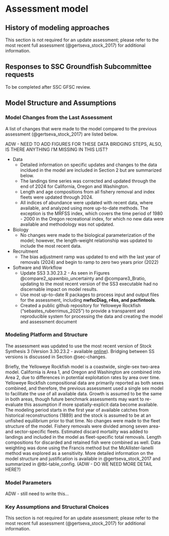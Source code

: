 # Assessment model

## History of modeling approaches

This section is not required for an update assessment; please refer to the most recent full assessment (@gertseva_stock_2017) for additional information.

## Responses to SSC Groundfish Subcommittee requests

To be completed after SSC GFSC review.

## Model Structure and Assumptions


### Model Changes from the Last Assessment{#sec-changes}

A list of changes that were made to the model compared to the previous assessment (@gertseva_stock_2017) are listed below. 

ADW - NEED TO ADD FIGURES FOR THESE DATA BRIDGING STEPS, ALSO, IS THERE ANYTHING I'M MISSING IN THIS LIST?

- Data 
    - Detailed information on specific updates and changes to the data incldued in the model are included in Section 2 but are summarized below. 
    - The landings time series was corrected and updated through the end of 2024 for California, Oregon and Washington. 
    - Length and age compositions from all fishery removal and index fleets were updated through 2024.
    - All indices of abundance were updated with recent data, where available, and analyzed using more up-to-date methods. The exception is the MRFSS index, which covers the time period of 1980 - 2000 in the Oregon recreational index, for which no new data were available and methodology was not updated. 
- Biology
    - No changes were made to the biological parameterization of the model; however, the length-weight relationship was updated to include the most recent data.
- Recruitment
    - The bias adjustment ramp was updated to end with the last year of removals (2024) and begin to ramp to zero two years prior (2022)
- Software and Workflow
    - Update SS3 3.30.23.2 - As seen in Figures @compare2_spawnbio_uncertainty and @compare3_Bratio, updating to the most recent version of the SS3 executable had no discernable impact on model results. 
    - Use most up-to-date R packages to process input and output files for the assessment, including **nwfscDiag, r4ss, and pacfintools**. 
    - Created a public github repository for Yelloweye Rockfish ("sebastes_ruberrimus_2025") to provide a transparent and reproducible system for processing the data and creating the model and assessment document

<!-- Description of new modeling approaches and changes made from the last assessment, with rationale. This should include bridging analyses that highlight the data and model changes that were most influential with respect to changes between the assessment being reviewed and the most recent adopted assessment. 

KLO: The TOR says this is not required for updates. I am doubtful the SSC will be ok with that. ADW - agreed. We will need to discuss bridging.  -->


### Modeling Platform and Structure

The assessment was updated to use the most recent version of Stock Synthesis 3 (Version 3.30.23.2 - available [online](https://github.com/nmfs-ost/ss3-source-code/releases/tag/v3.30.23.2)). Bridging between SS versions is discussed in Section @sec-changes. 

Briefly, the Yelloweye Rockfish model is a coastwide, single-sex two-area model. California is Area 1, and Oregon and Washington are combined into Area 2, due to differences in potential exploitation rates by area over time. Yelloweye Rockfish compositional data are primarily reported as both sexes combined, and therefore, the previous assessment used a single sex model to facilitate the use of all available data. Growth is assumed to be the same in both areas, though future benchmark assessments may want to re-evaluate this assumption if more spatially-explicit data become available. The modeling period starts in the first year of available catches from historical reconstructions (1889) and the stock is assumed to be at an unfished equilibrium prior to that time. No changes were made to the fleet structure of the model. Fishery removals were divided among seven area- and sector-specific fleets. Estimated discard mortality was added to landings and included in the model as fleet-specific total removals. Length compositions for discarded and retained fish were combined as well. Data weighting was done using the Francis method but the McAllister-Ianelli method was explored as a sensitivity. More detailed information on the model structure and justification is available in @gertseva_stock_2017 and summarized in @tbl-table_config. (ADW - DO WE NEED MORE DETAIL HERE?)

<!-- Assessment program and its version used for the assessment (i.e., date executable program file was compiled), description of model structure, definitions of fleets and areas. Description of how the first year that is included in the model was selected and how the population state at the time is defined (e.g., B0, stable age structure). -->


### Model Parameters

ADW - still need to write this... 

<!-- Model parameters: estimated and fixed parameters, constraints on parameters, selectivity assumptions, natural mortality, treatment of age reading bias and/or imprecision, and other fixed parameters, description of stock-recruitment constraints or components, critical assumptions, and consequences of assumption failures.  -->

### Key Assumptions and Structural Choices

This section is not required for an update assessment; please refer to the most recent full assessment (@gertseva_stock_2017) for additional information.
